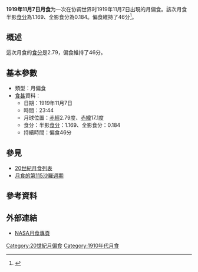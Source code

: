 {{vfd|沒有足夠的可靠資料來源能夠讓這個條目符合[[Wikipedia:關注度|Wikipedia:關注度]]中的標準|date=2022/06/08}}
{{Notability|time=2022-05-09T07:49:52+00:00}}
{{Infobox lunar eclipse
| date        = 1919年11月7日
| time        = 23:44
| nature     = 月偏食
| saros       = 115
| gamma           = 0.925
| magnitude      = 半影食分：1.169<br/>全影食分：0.184
| par_duration   = 46分
| tot_duration    = 
| chart               = Lunar eclipse chart close-1919Nov07.png
}}
'''1919年11月7日月食'''为一次在协调世界时1919年11月7日出現的月偏食。該次月食半影[[食分|食分]]為1.169、全影食分為0.184。偏食維持了46分<ref name="nasa_catalog_list">{{cite web|url=http://eclipse.gsfc.nasa.gov/LEcat/LE1901-2000.html|title=Lunar Eclipses: 1901 to 2000|language=en|publisher=[[NASA|NASA]]|archiveurl=https://web.archive.org/web/20080331031357/http://eclipse.gsfc.nasa.gov/LEcat/LE1901-2000.html|archivedate=2008-03-31|deadurl=yes|accessdate=2018-12-10}}</ref>。

== 概述 ==
這次月食的[[食分|食分]]是2.79，偏食維持了46分。

== 基本參數 ==
{{NoteUTC}}
* 類型：月偏食
*[[食甚|食甚]]資料：
** 日期：1919年11月7日
** 時間：23:44
** 月球位置：[[赤經|赤經]]2.79度、[[赤緯|赤緯]]17.1度
** 食分：半影[[食分|食分]]：1.169、全影食分：0.184
** 持續時間：偏食46分

== 參見 ==
{{portal box|天文學}}
* [[20世紀月食列表|20世紀月食列表]]
* [[月食的第115沙羅週期|月食的第115沙羅週期]]

== 參考資料 ==
{{reflist}}

== 外部連結 ==
* [http://eclipse.gsfc.nasa.gov/lunar.html NASA月食專頁]{{Wayback|url=http://eclipse.gsfc.nasa.gov/lunar.html |date=20181231235927 }}{{en icon}}
{{Lunar-eclipse-stub}}
{{月食}}

[[Category:20世紀月偏食|Category:20世紀月偏食]]
[[Category:1910年代月食|Category:1910年代月食]]